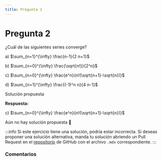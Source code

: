 ```yaml
---
title: Pregunta 2
---
```



# Pregunta 2

<div className="exercise">
¿Cuál de las siguientes series converge?

a) $\sum_{n=1}^{\infty} \frac{n-1}{2 n+1}$

b) $\sum_{n=0}^{\infty} \frac{\sqrt{n!}}{2^n}$

c) $\sum_{n=0}^{\infty} \frac{e^n}{n!(\sqrt{n+1}-\sqrt{n})}$

d) $\sum_{n=1}^{\infty} \frac{(-1)^n n}{4 n-1}$
</div>

<MDXDetails>
<summary>Solución propuesta</summary>

<div className="exercise">

**Respuesta:**

c) $\sum_{n=0}^{\infty} \frac{e^n}{n!(\sqrt{n+1}-\sqrt{n})}$

Aún no hay solución propuesta 🥲
</div>

:::info
Si este ejercicio tiene una solución, podría estar incorrecta. Si deseas proponer una solución alternativa, manda tu solución abriendo
un Pull Request en el [repositorio](https://github.com/crow-rojas/apuntes-fundamentals/pulls) de GitHub con el archivo
`.mdx` correspondiente.
:::

</MDXDetails>

### Comentarios

<Disqus
  url="https://crow-rojas.github.io/apuntes-fundamentals/docs/mathematics/calculus-1-2-3/exercises/2019-1/p02"
  identifier="docs/mathematics/calculus-1-2-3/exercises/2019-1/p02"
  title="2019-1 Cálculo I, II y III - Pregunta 02"
/>
